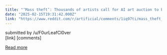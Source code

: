 ```yaml
---
title: "‘Mass theft’: Thousands of artists call for AI art auction to be cancelled"
date: "2025-02-15T19:31:42.000Z"
link: "https://www.reddit.com/r/artificial/comments/1iq97ti/mass_theft_thousands_of_artists_call_for_ai_art/"
---
```


submitted by    /u/F0urLeafCl0ver  
 [link]   [comments]

[Read more](https://www.reddit.com/r/artificial/comments/1iq97ti/mass_theft_thousands_of_artists_call_for_ai_art/)
